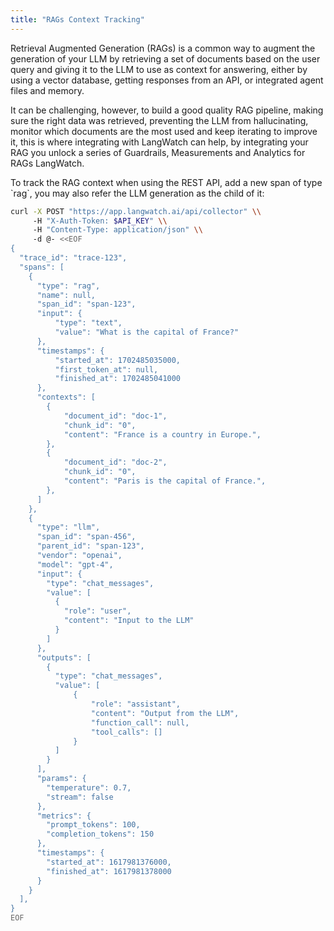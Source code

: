 ```yaml
---
title: "RAGs Context Tracking"
---
```


Retrieval Augmented Generation (RAGs) is a common way to augment the generation of your LLM by retrieving a set of documents based on the user query and giving it to the LLM to use as context for answering, either by using a vector database, getting responses from an API, or integrated agent files and memory.

It can be challenging, however, to build a good quality RAG pipeline, making sure the right data was retrieved, preventing the LLM from hallucinating, monitor which documents are the most used and keep iterating to improve it, this is where integrating with LangWatch can help, by integrating your RAG you unlock a series of Guardrails, Measurements and Analytics for RAGs LangWatch.


<Tabs>
<Tab title="Python (General)">
<PythonRAGSpan />
</Tab>
<Tab title="Python (LangChain)">
<PythonLangChainRAG />
</Tab>
<Tab title="TypeScript">
<TypeScriptRAG />
</Tab>
<Tab title="REST API">
To track the RAG context when using the REST API, add a new span of type `rag`, you may also refer the LLM generation as the child of it:

```bash
curl -X POST "https://app.langwatch.ai/api/collector" \\
     -H "X-Auth-Token: $API_KEY" \\
     -H "Content-Type: application/json" \\
     -d @- <<EOF
{
  "trace_id": "trace-123",
  "spans": [
    {
      "type": "rag",
      "name": null,
      "span_id": "span-123",
      "input": {
          "type": "text",
          "value": "What is the capital of France?"
      },
      "timestamps": {
          "started_at": 1702485035000,
          "first_token_at": null,
          "finished_at": 1702485041000
      },
      "contexts": [
        {
            "document_id": "doc-1",
            "chunk_id": "0",
            "content": "France is a country in Europe.",
        },
        {
            "document_id": "doc-2",
            "chunk_id": "0",
            "content": "Paris is the capital of France.",
        },
      ]
    },
    {
      "type": "llm",
      "span_id": "span-456",
      "parent_id": "span-123",
      "vendor": "openai",
      "model": "gpt-4",
      "input": {
        "type": "chat_messages",
        "value": [
          {
            "role": "user",
            "content": "Input to the LLM"
          }
        ]
      },
      "outputs": [
        {
          "type": "chat_messages",
          "value": [
              {
                  "role": "assistant",
                  "content": "Output from the LLM",
                  "function_call": null,
                  "tool_calls": []
              }
          ]
        }
      ],
      "params": {
        "temperature": 0.7,
        "stream": false
      },
      "metrics": {
        "prompt_tokens": 100,
        "completion_tokens": 150
      },
      "timestamps": {
        "started_at": 1617981376000,
        "finished_at": 1617981378000
      }
    }
  ],
}
EOF
```

</Tab>
</Tabs>
